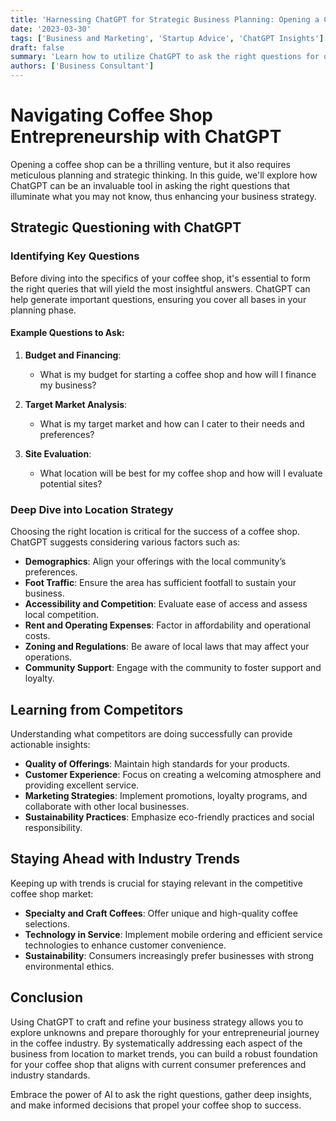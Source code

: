 ```yaml
---
title: 'Harnessing ChatGPT for Strategic Business Planning: Opening a Coffee Shop'
date: '2023-03-30'
tags: ['Business and Marketing', 'Startup Advice', 'ChatGPT Insights']
draft: false
summary: 'Learn how to utilize ChatGPT to ask the right questions for opening a coffee shop, from assessing market needs to exploring ongoing trends in the coffee industry.'
authors: ['Business Consultant']
---
```


# Navigating Coffee Shop Entrepreneurship with ChatGPT

Opening a coffee shop can be a thrilling venture, but it also requires meticulous planning and strategic thinking. In this guide, we'll explore how ChatGPT can be an invaluable tool in asking the right questions that illuminate what you may not know, thus enhancing your business strategy.

## Strategic Questioning with ChatGPT

### Identifying Key Questions

Before diving into the specifics of your coffee shop, it's essential to form the right queries that will yield the most insightful answers. ChatGPT can help generate important questions, ensuring you cover all bases in your planning phase.

#### Example Questions to Ask:

1. **Budget and Financing**:
   - What is my budget for starting a coffee shop and how will I finance my business?

2. **Target Market Analysis**:
   - What is my target market and how can I cater to their needs and preferences?

3. **Site Evaluation**:
   - What location will be best for my coffee shop and how will I evaluate potential sites?

### Deep Dive into Location Strategy

Choosing the right location is critical for the success of a coffee shop. ChatGPT suggests considering various factors such as:

- **Demographics**: Align your offerings with the local community’s preferences.
- **Foot Traffic**: Ensure the area has sufficient footfall to sustain your business.
- **Accessibility and Competition**: Evaluate ease of access and assess local competition.
- **Rent and Operating Expenses**: Factor in affordability and operational costs.
- **Zoning and Regulations**: Be aware of local laws that may affect your operations.
- **Community Support**: Engage with the community to foster support and loyalty.

## Learning from Competitors

Understanding what competitors are doing successfully can provide actionable insights:

- **Quality of Offerings**: Maintain high standards for your products.
- **Customer Experience**: Focus on creating a welcoming atmosphere and providing excellent service.
- **Marketing Strategies**: Implement promotions, loyalty programs, and collaborate with other local businesses.
- **Sustainability Practices**: Emphasize eco-friendly practices and social responsibility.

## Staying Ahead with Industry Trends

Keeping up with trends is crucial for staying relevant in the competitive coffee shop market:

- **Specialty and Craft Coffees**: Offer unique and high-quality coffee selections.
- **Technology in Service**: Implement mobile ordering and efficient service technologies to enhance customer convenience.
- **Sustainability**: Consumers increasingly prefer businesses with strong environmental ethics.

## Conclusion

Using ChatGPT to craft and refine your business strategy allows you to explore unknowns and prepare thoroughly for your entrepreneurial journey in the coffee industry. By systematically addressing each aspect of the business from location to market trends, you can build a robust foundation for your coffee shop that aligns with current consumer preferences and industry standards.

Embrace the power of AI to ask the right questions, gather deep insights, and make informed decisions that propel your coffee shop to success.

